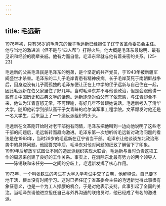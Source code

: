```yaml
---
---
---
```

title: 毛远新
---



1976年初，只有36岁的毛泽东的侄子毛远新已经担任了辽宁省革命委员会主任。他与当地的激进派（但不是与“四人帮”）打得火热。他大概是毛泽东最聪明、最有见识和经验的晚辈亲戚。他有力而自信，毛泽东早就与他有着亲密的关系。[25-23]

毛远新的父亲毛泽民是毛泽东的胞弟，是个坚定的共产党员，于1943年被新疆军阀盛世才杀害。毛泽东的二儿子毛岸青患有精神疾病。长子毛岸英死于南朝鲜战争后，因身边没有儿子而孤独的毛泽东便让正在上中学的侄子远新与自己住在一起，因此毛远新在伯父家里住了好几年。当时毛泽东并不与他谈政治，但是会跟他讲一些有关中国历史和古典文学的话题。远新逐渐对伯父有了依恋感，与江青却合不来，他认为江青喜怒无常，不可理喻，有好几年不曾跟她说话。毛远新考入了清华大学，随即他转学到部队高干子女青睐的哈尔滨军事工程学院。文革爆发时他还是一名大学生，后来当上了一个造反派组织的头头。

毛远新在文革刚开始时对老干部抱有同情，毛泽东把他叫到一边向他说明了这些老干部的问题后，毛远新转而趋向激进。毛泽东第一次想听听毛远新对政治问题的看法是在1968年，当时29岁的毛远新在辽宁省当干部。毛泽东让他谈谈东北政治形势中的具体问题。他回答完毕后，毛泽东对他对问题的细致了解留下了印象。1969年后解放军试图让不同的造反派组织实现大联合，毛远新与当时负责这项工作的周恩来创建了良好的工作关系。事实上，在消除东北最有势力的两个领导人——陈锡联和宋任穷——之间的分歧上，毛远新发挥了核心作用。

1973年，一个叫张铁生的考生在大学入学考试中交了白卷，他解释说，自己要下地干活，根本没有时间学习。这时已担任辽宁省革委会主任的毛远新觉得此事很有象征意义，也是一个为工人撑腰的机会，于是对他表示支持。此事引起了全国的关注。当毛泽东请他进京担任自己与外界沟通的联络员时，他已经成了有名的激进派。